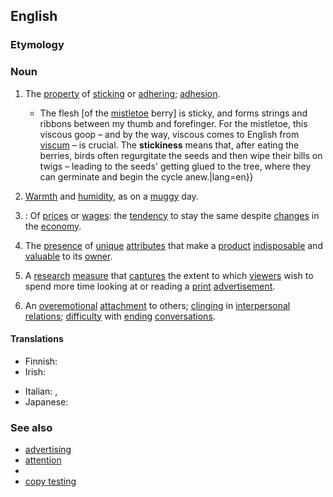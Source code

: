 ==English==

===Etymology===
{{suffix|sticky|ness|lang=en}}

===Noun===
{{en-noun|-|es}}

# The [[property]] of [[sticking#Noun|sticking]] or [[adhering#Noun|adhering]]; [[adhesion]].
#* {{quote-journal|author=Olivia Judson|authorlink=Olivia Judson|title=The hemiparasite season [print version: Under the hemiparasite, ''International New York Times'', 24–25 December 2014, page&nbsp;7]|url=http://www.nytimes.com/2014/12/24/opinion/the-hemiparasite-season.html|archiveurl=https://web.archive.org/web/20141223181330/https://www.nytimes.com/2014/12/24/opinion/the-hemiparasite-season.html|archivedate=23 December 2014|newspaper={{w|The New York Times}}|date=23 December 2014|passage={{...}} The flesh [of the [[mistletoe]] berry] is sticky, and forms strings and ribbons between my thumb and forefinger. For the mistletoe, this viscous goop&nbsp;– and by the way, viscous comes to English from [[Viscum|viscum]]&nbsp;– is crucial. The '''stickiness''' means that, after eating the berries, birds often regurgitate the seeds and then wipe their bills on twigs&nbsp;– leading to the seeds' getting glued to the tree, where they can germinate and begin the cycle anew.|lang=en}}
# [[warmth|Warmth]] and [[humidity]], as on a [[muggy]] day.
# {{lb|en|economics}}: Of [[price#Noun|prices]] or [[wage]]s: the [[tendency]] to stay the same despite [[change#Noun|changes]] in the [[economy]].
# {{lb|en|marketing|interface design}} The [[presence]] of [[unique]] [[attribute#Noun|attributes]] that make a [[product]] [[indisposable]] and [[valuable]] to its [[owner]].
#: {{ux|en|The '''stickiness''' of a cellphone might be measured by its ability to tell correct time, locate its user, and allow its user to remain connected regardless of location.}}
# {{lb|en|advertising}} A [[research#Noun|research]] [[measure#Noun|measure]] that [[capture#Verb|captures]] the extent to which [[viewer]]s wish to spend more time looking at or reading a [[print#Adjective|print]] [[advertisement]].
#: {{ux|en|The low '''stickiness''' rating helped explain why our ad’s [[brand linkage]] rating was so low: people were turned off by the blurriness of the main photo.}}
# {{lb|en|psychology}} An [[overemotional]] [[attachment]] to others; [[clinging#Noun|clinging]] in [[interpersonal]] [[relation]]s; [[difficulty]] with [[end#Verb|ending]] [[conversation]]s.

====Translations====
{{trans-top|property of sticking or adhering}}
* Finnish: {{t+|fi|tahmeus}}
* Irish: {{t|ga|greamaitheacht|f}}
{{trans-mid}}
* Italian: {{t|it|vischiosità|f}}, {{t|it|collosità|f}}
* Japanese: {{t|ja|粘粘|tr=ねばねば, ネバネバ, nebaneba|sc=Jpan}}
{{trans-bottom}}

===See also===
* [[w:advertising|advertising]]
* [[w:attention|attention]]
* {{l|en|brand linkage}}
* [[w:copy testing|copy testing]]